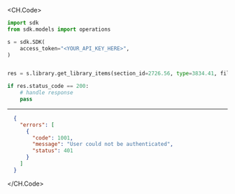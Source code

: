 
<CH.Code>
```python GetLibraryItems.py
import sdk
from sdk.models import operations

s = sdk.SDK(
    access_token="<YOUR_API_KEY_HERE>",
)


res = s.library.get_library_items(section_id=2726.56, type=3834.41, filter_='string')

if res.status_code == 200:
    # handle response
    pass
```
---

```json Example Response
  {
    "errors": [
      {
        "code": 1001,
        "message": "User could not be authenticated",
        "status": 401
      }
    ]
  }
```
</CH.Code>
